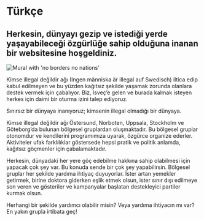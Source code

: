 
# Türkçe

## Herkesin, dünyayı gezip ve istediği yerde yaşayabileceği özgürlüğe sahip olduğuna inanan bir websitesine hoşgeldiniz.

<Image src={noBorders} alt="Mural with 'no borders no nations'" priority/>

Kimse illegal değildir ağı (Ingen människa är illegal auf Swedisch) iltica edip kabul edilmeyen ve bu yüzden kağıtsız şekilde yaşamak zorunda olanlara destek vermek için çabalıyor. Biz, Isveç’e gelen ve burada kalmak isteyen herkes için daimi bir oturma izini talep ediyoruz.

Sınırsız bir dünyaya inanıyoruz; kimsenin illegal olmadığı bir dünyaya.

Kimse illegal değildir ağı Östersund, Norboten, Uppsala, Stockholm ve Göteborg’da bulunan bölgesel gruplardan oluşmaktadır. Bu bölgesel gruplar otonomdur ve kendilerini programımıza uyarak, özgürce organize ederler. Aktiviteler ufak farklılıklar göstersede hepsi pratik ve politik anlamda, kağıtsız göçmenler için çabalamaktadır.

Herkesin, dünyadaki her yere göç edebilme hakkına sahip olabilmesi için yapacak çok şey var. Bu konuda sende bir çok şey yapabilirsin. Bölgesel gruplar her şekilde yardıma ihtiyaç duyuyorlar. İster artan yemekler getirmek, birine doktora giderken eşlik etmek olsun, ister sınır dışı edilmeye son veren ve gösteriler ve kampanyalar başlatan destekleyici partiler kurmak olsun.

Herhangi bir şekilde yardımcı olabilir misin? Veya yardıma ihtiyacın mı var? En yakın grupla irtibata geç!

<Local appearance="transparent"/>
